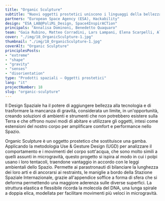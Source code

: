 ```yaml
---
title: "Organic Sculpture"
subtitle: "Nuovi oggetti prostetici uniscono i linguaggi della bellezza e della tecnologia per aumentare le performance di astronauti e parastronauti."
partners: "European Space Agency (ESA), Hackability"
design: "ESA_LAB@PoliMi_Design, Space4InspirACTion"
principals: "Annalisa Dominoni, Benedetto Quaquaro"
team: "Gaia Rubino, Matteo Corradini, Lars Lampani, Elena Scarpelli, Alexandra Spassov, Zixin Zheng"
cover: "./img/18_OrganicSculpture-1.jpg"
thumbnail: "./img/18_OrganicSculpture-1.jpg"
coverAlt: "Organic Sculpture"
principlesPosts:
- "extreme"
- "shape"
- "gravity"
- "senses"
- "disorientation"
type: "Prodotti spaziali — Oggetti prostetici"
lang: "it"
projectNumber: 18
slug: "organic-sculpture"
---
```


Il Design Spaziale ha il potere di aggiungere bellezza alla tecnologia e di trasformare la mancanza di gravità, considerata un limite, in un'opportunità, creando soluzioni di ambienti e strumenti che non potrebbero esistere sulla Terra e che offrono nuovi modi di abitare e utilizzare gli oggetti, intesi come estensioni del nostro corpo per amplificare comfort e performance nello Spazio. 

Organic Sculpture è un oggetto prostetico che sostituisce una gamba. Applicando la metodologia Use & Gesture Design (UGD) per analizzare il comportamento e i movimenti del corpo sott'acqua, che sono molto simili a quelli assunti in microgravità, questo progetto si ispira al modo in cui i polpi usano i loro tentacoli, traendone vantaggio in accordo con le leggi ambientali dello Spazio. Permette ai parastronauti di bilanciare la lunghezza dei loro arti e di ancorarsi ai restraints, le maniglie a bordo della Stazione Spaziale Internazionale, grazie all'appendice soffice a forma di sfera che si deforma permettendo una maggiore aderenza sulle diverse superfici. La struttura elastica e flessibile ricorda la molecola del DNA, una lunga spirale a doppia elica, modellata per facilitare movimenti più veloci in microgravità.
